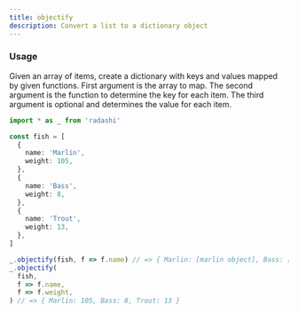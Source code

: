 ```yaml
---
title: objectify
description: Convert a list to a dictionary object
---
```


### Usage

Given an array of items, create a dictionary with keys and values mapped by given functions.
First argument is the array to map. The second argument is the function to determine the key
for each item. The third argument is optional and determines the value for each item.

```ts
import * as _ from 'radashi'

const fish = [
  {
    name: 'Marlin',
    weight: 105,
  },
  {
    name: 'Bass',
    weight: 8,
  },
  {
    name: 'Trout',
    weight: 13,
  },
]

_.objectify(fish, f => f.name) // => { Marlin: [marlin object], Bass: [bass object], ... }
_.objectify(
  fish,
  f => f.name,
  f => f.weight,
) // => { Marlin: 105, Bass: 8, Trout: 13 }
```
